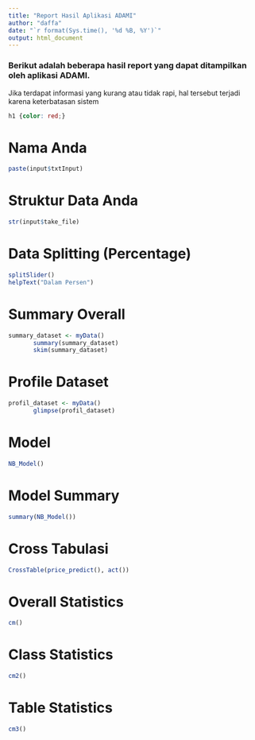```yaml
---
title: "Report Hasil Aplikasi ADAMI"
author: "daffa"
date: "`r format(Sys.time(), '%d %B, %Y')`"
output: html_document
---
```


### Berikut adalah beberapa hasil report yang dapat ditampilkan oleh aplikasi ADAMI.
Jika terdapat informasi yang kurang atau tidak rapi, hal tersebut terjadi karena keterbatasan sistem


```css
h1 {color: red;}
```

# Nama Anda \textcolor{red}{red}

```r
paste(input$txtInput)
```

# Struktur Data Anda

```r
str(input$take_file)
```

# Data Splitting (Percentage)

```r
splitSlider()
helpText("Dalam Persen")

```

# Summary Overall

```r
summary_dataset <- myData()
       summary(summary_dataset)
       skim(summary_dataset)
```

# Profile Dataset

```r
profil_dataset <- myData()
       glimpse(profil_dataset)

```


# Model 

```r
NB_Model()

```

# Model Summary

```r
summary(NB_Model())

```

# Cross Tabulasi

```r
CrossTable(price_predict(), act())

```


# Overall Statistics

```r
cm()

```


# Class Statistics

```r
cm2()

```

# Table Statistics

```r
cm3()

```


<!-- # Summary Attribute Data Anda -->

<!-- ```{r echo = FALSE, comment = NA} -->
<!-- summary(myData()) -->
<!-- ``` -->


<!-- #Comparison -->
<!-- ```{r echo = FALSE, comment = NA} -->
<!-- compare() -->
<!-- ``` -->






